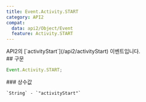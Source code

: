 ```yaml
---
title: Event.Activity.START
category: API2
compat:
  data: api2/Object/Event
  feature: Activity.START
---
```


<Section>
  API2의 [`activityStart`](/api2/activityStart) 이벤트입니다.
</Section>
<Section>
  ## 구문

  ~~~js
  Event.Activity.START;
  ~~~

  <Section>
    ### 상수값

    `String` - `"activityStart"`
  </Section>
</Section>